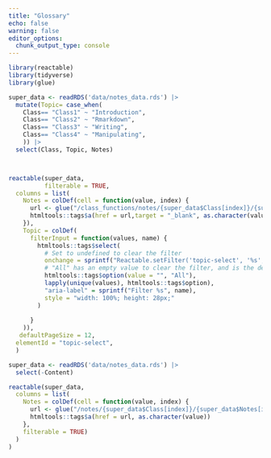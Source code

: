 ```yaml
---
title: "Glossary"
echo: false
warning: false
editor_options: 
  chunk_output_type: console
---
```


```r
library(reactable)
library(tidyverse)
library(glue)
```

```r
super_data <- readRDS('data/notes_data.rds') |> 
  mutate(Topic= case_when(
    Class== "Class1" ~ "Introduction",
    Class== "Class2" ~ "Rmarkdown",
    Class== "Class3" ~ "Writing",
    Class== "Class4" ~ "Manipulating",
    )) |> 
  select(Class, Topic, Notes)



reactable(super_data,
          filterable = TRUE,
  columns = list(
    Notes = colDef(cell = function(value, index) {
      url <- glue("/class_functions/notes/{super_data$Class[index]}/{super_data$Notes[index]}.html")
      htmltools::tags$a(href = url,target = "_blank", as.character(value))
    }),
    Topic = colDef(
      filterInput = function(values, name) {
        htmltools::tags$select(
          # Set to undefined to clear the filter
          onchange = sprintf("Reactable.setFilter('topic-select', '%s', event.target.value || undefined)", name),
          # "All" has an empty value to clear the filter, and is the default option
          htmltools::tags$option(value = "", "All"),
          lapply(unique(values), htmltools::tags$option),
          "aria-label" = sprintf("Filter %s", name),
          style = "width: 100%; height: 28px;"
        )
      
      }
    )),
   defaultPageSize = 12,
  elementId = "topic-select",
  )
```

```r
super_data <- readRDS('data/notes_data.rds') |> 
  select(-Content)

reactable(super_data,
  columns = list(
    Notes = colDef(cell = function(value, index) {
      url <- glue("/notes/{super_data$Class[index]}/{super_data$Notes[index]}.html")
      htmltools::tags$a(href = url, as.character(value))
    },
    filterable = TRUE)
  )
)
```


